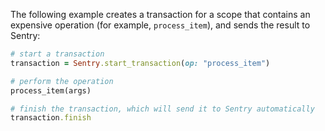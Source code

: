 The following example creates a transaction for a scope that contains an expensive operation (for example, `process_item`), and sends the result to Sentry:

```ruby
# start a transaction
transaction = Sentry.start_transaction(op: "process_item")

# perform the operation
process_item(args)

# finish the transaction, which will send it to Sentry automatically
transaction.finish
```
